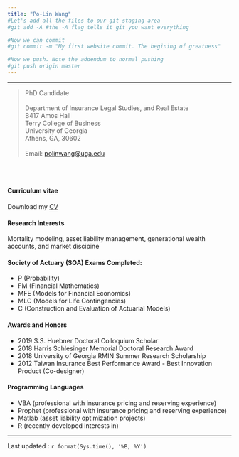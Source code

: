 ---
title: "Po-Lin Wang"
#Let's add all the files to our git staging area
#git add -A #the -A flag tells it git you want everything

#Now we can commit
#git commit -m "My first website commit. The begining of greatness"

#Now we push. Note the addendum to normal pushing
#git push origin master
---
****************
>
| PhD Candidate
|
| Department of Insurance Legal Studies, and Real Estate
| B417 Amos Hall 
| Terry College of Business
| University of Georgia
| Athens, GA, 30602
|
| Email: [polinwang@uga.edu](mailto:polinwang@uga.edu)

\
\


#### Curriculum vitae

Download my [CV](https://drive.google.com/open?id=19xK2L5BbNRTQUFWOcwqcjuMRAzhzpOHK)

#### Research Interests

Mortality modeling, asset liability management, generational wealth accounts, and market discipine


#### Society of Actuary (SOA) Exams Completed:

- P (Probability)
- FM (Financial Mathematics)
- MFE (Models for Financial Economics)
- MLC (Models for Life Contingencies)
- C (Construction and Evaluation of Actuarial Models)

#### Awards and Honors

- 2019 S.S. Huebner Doctoral Colloquium Scholar
- 2018 Harris Schlesinger Memorial Doctoral Research Award
- 2018 University of Georgia RMIN Summer Research Scholarship
- 2012 Taiwan Insurance Best Performance Award - Best Innovation Product (Co-designer)

#### Programming Languages

- VBA (professional with insurance pricing and reserving experience)
- Prophet (professional with insurance pricing and reserving experience)
- Matlab (asset liability optimization projects)
- R (recently developed interests in)

************

Last updated : `r format(Sys.time(), '%B, %Y')`